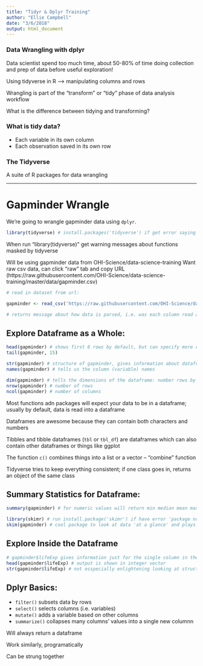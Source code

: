 ```yaml
---
title: "Tidyr & Dplyr Training"
author: "Ellie Campbell"
date: "3/6/2018"
output: html_document
---
```



### Data Wrangling with dplyr


Data scientist spend too much time, about 50-80% of time doing collection and prep of data before useful exploration! 

Using tidyverse in R --> manipulating columns and rows

Wrangling is part of the "transform" or "tidy" phase of data analysis workflow

What is the difference between tidying and transforming?

### What is tidy data?

* Each variable in its own column
* Each observation saved in its own row

### The Tidyverse

A suite of R packages for data wrangling



***

# Gapminder Wrangle

We're going to wrangle gapminder data using `dplyr`.

```r
library(tidyverse) # install.packages('tidyverse') if get error saying package not found when this is run
```

When run "library(tidyverse)" get warning messages about functions masked by tidyverse

Will be using gapminder data from OHI-Science/data-science-training
Want raw csv data, can click "raw" tab and copy URL (https://raw.githubusercontent.com/OHI-Science/data-science-training/master/data/gapminder.csv)


```r
# read in dataset from url:

gapminder <- read_csv('https://raw.githubusercontent.com/OHI-Science/data-science-training/master/data/gapminder.csv')

# returns message about how data is parsed, i.e. was each column read as a string or as an integer, or as a double
```


## Explore Dataframe as a Whole:
```r
head(gapminder) # shows first 6 rows by default, but can specify more rows by including an additional parameter
tail(gapminder, 15)

str(gapminder) # structure of gapminder, gives information about dataframe; helpful to see what class each variable is so can determine whether can use different types of functions
names(gapminder) # tells us the column (variable) names

dim(gapminder) # tells the dimensions of the dataframe: number rows by number of columns
nrow(gapminder) # number of rows
ncol(gapminder) # number of columns

```


Most functions adn packages will expect your data to be in a dataframe; usually by default, data is read into a dataframe

Dataframes are awesome because they can contain both characters and numbers

Tibbles and tibble dataframes (`tbl` or `tbl_df`) are dataframes which can also contain other dataframes or things like ggplot

The function `c()` combines things into a list or a vector -- "combine" function

Tidyverse tries to keep everything consistent; if one class goes in, returns an object of the same class


## Summary Statistics for Dataframe:
```r
summary(gapminder) # for numeric values will return min median mean max and quartiles; for character vars will tell you it is a character class an the length

library(skimr) # run install.package('skimr') if have error 'package not found'
skim(gapminder) # cool package to look at data 'at a glance' and plays nicely with other tidyverse packages


```

## Explore Inside the Dataframe

```r
# gapminder$lifeExp gives information just for the single column in the dataframe, called "lifeExp" -- returns the entire column...
head(gapminder$lifeExp) # output is shown in integer vector
str(gapminder$lifeExp) # not esspecially enlightening looking at structure of just one column...
```


## Dplyr Basics:

* `filter()` subsets data by rows
* `select()` selects columns (i.e. variables)
* `mutate()` adds a variable based on other columns
* `summarize()` collapses many columns' values into a single new columnn

Will always return a dataframe

Work similarly, programatically

Can be strung together







